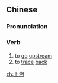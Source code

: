 ==Chinese==
{{zh-forms}}

===Pronunciation===
{{zh-pron
|m=shàngsù
|c=soeng6 sou3
|mn=qz,xm:siōng-sò͘/zz:siāng-sò͘
|cat=v
}}

===Verb===
{{zh-verb}}

# to [[go]] [[upstream]]
# to [[trace]] [[back]]

[[zh:上溯]]